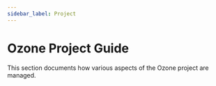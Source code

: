 ```yaml
---
sidebar_label: Project
---
```


# Ozone Project Guide


This section documents how various aspects of the Ozone project are managed.

<DocCardList/>
